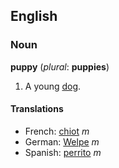 ==English==
===Noun===
'''puppy''' (''plural'': '''puppies''')

#A young [[dog]].

====Translations====
*French: [[chiot]] ''m''
*German: [[Welpe]] ''m''
*Spanish: [[perrito]] ''m''